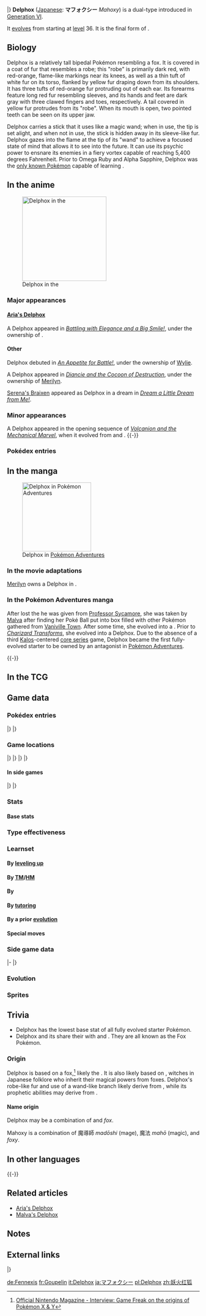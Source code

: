 {{PokémonPrevNext/Head|type=Fire|type2=Psychic}}
{{PokémonPrevNext/Pokémon|type=Fire|prevnum=654|prev=Braixen|nextnum=656|next=Froakie|roundleft=tl|roundright=tr}}
{{PokémonPrevNext/Disambig|species=Delphox}}
|}
{{Pokémon Infobox
|name=Delphox
|jname=マフォクシー
|jtranslit=Mafokushī
|tmname=Mahoxy
|category=Fox
|typebox=1
|type1=Fire
|type2=Psychic
|ndex=655
|karea=Central
|kdex=006
|height-ftin=4'11"
|height-m=1.5
|weight-lbs=86.0
|weight-kg=39.0
|abilityn=d
|ability1=Blaze
|abilityd=Magician
|egggroupn=1
|egggroup1=Field
|gendercode=31
|eggcycles=20
|expyield=240
|lv100exp=1,059,860
|evtotal=3
|evsa=3
|color=Red
|catchrate=45
|body=06
|pokefordex=delphox
|generation=6
|friendship=70
}}
'''Delphox''' ([[List of Japanese Pokémon names|Japanese]]: '''マフォクシー''' ''Mahoxy'') is a dual-type {{2t|Fire|Psychic}} {{OBP|Pokémon|species}} introduced in [[Generation VI]].

It [[Evolution|evolves]] from {{p|Braixen}} starting at [[level]] 36. It is the final form of {{p|Fennekin}}.

==Biology==
Delphox is a relatively tall bipedal Pokémon resembling a fox. It is covered in a coat of fur that resembles a robe; this "robe" is primarily dark red, with red-orange, flame-like markings near its knees, as well as a thin tuft of white fur on its torso, flanked by yellow fur draping down from its shoulders. It has three tufts of red-orange fur protruding out of each ear. Its forearms feature long red fur resembling sleeves, and its hands and feet are dark gray with three clawed fingers and toes, respectively. A tail covered in yellow fur protrudes from its "robe". When its mouth is open, two pointed teeth can be seen on its upper jaw.

Delphox carries a stick that it uses like a magic wand; when in use, the tip is set alight, and when not in use, the stick is hidden away in its sleeve-like fur. Delphox gazes into the flame at the tip of its "wand" to achieve a focused state of mind that allows it to see into the future. It can use its psychic power to ensnare its enemies in a fiery vortex capable of reaching 5,400 degrees Fahrenheit. Prior to Omega Ruby and Alpha Sapphire, Delphox was the [[Signature moves|only known Pokémon]] capable of learning {{m|Mystical Fire}}.

==In the anime==
[[File:Aria Delphox.png|thumb|left|220px|Delphox in the {{pkmn|anime}}]]
===Major appearances===
====[[Aria's Delphox]]====
A Delphox appeared in ''[[XY064|Battling with Elegance and a Big Smile!]]'', under the ownership of {{an|Aria}}.

====Other====
Delphox debuted in ''[[XY015|An Appetite for Battle!]]'', under the ownership of [[Wylie]].

A Delphox appeared in ''[[M17|Diancie and the Cocoon of Destruction]]'', under the ownership of [[Merilyn]].

[[Serena's Braixen]] appeared as Delphox in a dream in ''[[XY098|Dream a Little Dream from Me!]]''.

===Minor appearances===
A Delphox appeared in the opening sequence of ''[[M19|Volcanion and the Mechanical Marvel]]'', when it evolved from {{p|Fennekin}} and {{p|Braixen}}.
{{-}}

===Pokédex entries===
{{Animedexheader|Kalos}}
{{Animedexbody|XY015|Delphox|Serena's Pokédex|Delphox, the Fox Pokémon, and the final evolved form of Fennekin. When Delphox stares into the flame on the tip of its branch to achieve a focus state, it creates a bright hot spiral of fire with its psychic power.}}
{{Animedexbody|XY064|Delphox|Serena's Pokédex|Delphox, the Fox Pokémon and Fennekin's final evolved form. By focusing on the flame at the tip of its branch, Delphox can see into the future.}}
{{Animedexfooter/Pokémon|''XY''|Kalos}}

==In the manga==
[[File:Malva Delphox Adventures.png|thumb|180px|Delphox in [[Pokémon Adventures]]]]
===In the movie adaptations===
[[Merilyn]] owns a Delphox in ''{{ma|Diancie and the Cocoon of Destruction}}''.
{{sectionstub}}
===In the Pokémon Adventures manga===
{{main|Malva's Delphox}}
After {{adv|Trevor}} lost the {{p|Fennekin}} he was given from [[Professor Sycamore]], she was taken by [[Malva]] after finding her Poké Ball put into box filled with other Pokémon gathered from [[Vaniville Town]]. After some time, she evolved into a {{p|Braixen}}. Prior to ''[[PAXY34|Charizard Transforms]]'', she evolved into a Delphox. Due to the absence of a third [[Kalos]]-centered [[core series]] game, Delphox became the first fully-evolved starter to be owned by an antagonist in [[Pokémon Adventures]].

{{-}}

==In the TCG==
{{main|Delphox (TCG)}}
==Game data==
===Pokédex entries===
{{Dex/Header|type=fire|type2=Psychic}}
{{Dex/NA|gen=VI}}
{{Dex/Gen|gen=VI}}
{{Dex/Entry1|v=X|t=FFF|entry=It gazes into the flame at the tip of its branch to achieve a focused state, which allows it to see into the future.}}
{{Dex/Entry1|v=Y|entry=Using psychic power, it generates a fiery vortex of {{tt|5,400 degree Fahrenheit|3,000 degree Celsius}}, incinerating foes swept into this whirl of flame.}}
{{Dex/Entry1|v=Omega Ruby|t=FFF|entry=It gazes into the flame at the tip of its branch to achieve a focused state, which allows it to see into the future.}}
{{Dex/Entry1|v=Alpha Sapphire|t=FFF|entry=Using psychic power, it generates a fiery vortex of {{tt|5,400 degree Fahrenheit|3,000 degree Celsius}}, incinerating foes swept into this whirl of flame.}}
|}
|}
{{Dex/Footer}}

===Game locations===
{{Availability/Header|type=fire|type2=psychic}}
{{Availability/NA|gen=VI}}
{{Availability/Gen|gen=VI}}
{{Availability/Entry2|v=X|v2=Y|t=FFF|area=[[Evolution|Evolve]] {{p|Braixen}}}}
{{Availability/Entry2/None||v=Omega Ruby|v2=Alpha Sapphire}}
|}
|}
{{Availability/Gen|gen=VII}}
{{Availability/Entry2/None|v=Sun|v2=Moon}}
{{Availability/Entry2|v=Ultra Sun|v2=Ultra Moon|area=[[Ancient Poni Path]] ({{DL|QR Scanner|Island Scan}}){{dotw|Sa}}}}
|}
|}
{{Availability/Footer}}

====In side games====
{{Availability/Header|type=Fire|type2=Psychic}}
{{Availability/NA|gen=VI}}
{{Availability/Gen|gen=VI}}
{{Availability/Entry1|1|v=Battle Trozei|color={{defense color}}|area=[[Renegade Meadow#Stage 5|Renegade Meadow: Stage 5]]}}
{{Availability/Entry1|1|v=Shuffle|color={{beauty color}}|area=[[Expert Stages|Expert Stage: Stage EX23]]}}
{{Availability/Entry1|1|v=Rumble World|color={{fire color}}|area=[[Ember Mountains#Shrine of Magic|Ember Mountains: Shrine of Magic]] <small>(Back Boss)</small>}}
{{Availability/Entry1|1|v=Picross|color={{skill color light}}|area=[[Pokémon Picross Stages#Area 28|Area 28: Stage 12]]}}
|}
|}
{{Availability/Footer}}

===Stats===
====Base stats====
{{BaseStats
|type=Fire
|type2=Psychic
|HP=     75
|Attack= 69
|Defense=72
|SpAtk=  114
|SpDef=  100
|Speed=  104}}

===Type effectiveness===
{{TypeEffectiveness
|type1=Fire
|type2=Psychic
|Normal=  100
|Fighting= 50
|Flying=  100
|Poison=  100
|Ground=  200
|Rock=    200
|Bug=     100
|Ghost=   200
|Steel=    50
|Fire=     50
|Water=   200
|Grass=    50
|Electric=100
|Psychic=  50
|Ice=      50
|Dragon=  100
|Dark=    200
|Fairy=    50
}}

===Learnset===
====By [[Level|leveling up]]====
{{learnlist/levelh/7|Delphox|Fire|Psychic|6}}
{{learnlist/level7|1|Mystical Fire|Fire|Special|75|100|10||'''}}
{{learnlist/level7|1|Future Sight|Psychic|Special|120|100|10||'''}}
{{learnlist/level7|1|Role Play|Psychic|Status|&mdash;|&mdash;|10}}
{{learnlist/level7|1|Switcheroo|Dark|Status|&mdash;|100|10}}
{{learnlist/level7|1|Shadow Ball|Ghost|Special|80|100|15}}
{{learnlist/level7|1|Scratch|Normal|Physical|40|100|35}}
{{learnlist/level7|1|Tail Whip|Normal|Status|&mdash;|100|30}}
{{learnlist/level7|1|Ember|Fire|Special|40|100|25||'''}}
{{learnlist/level7|1|Howl|Normal|Status|&mdash;|&mdash;|40}}
{{learnlist/level7|{{tt|Evo.|Learned upon evolving}}|Mystical Fire|Fire|Special|75|100|10||'''}}
{{learnlist/level7|5|Ember|Fire|Special|40|100|25||'''}}
{{learnlist/level7|11|Howl|Normal|Status|&mdash;|&mdash;|40}}
{{learnlist/level7|14|Flame Charge|Fire|Physical|50|100|20||'''}}
{{learnlist/level7|18|Psybeam|Psychic|Special|65|100|20||'''}}
{{learnlist/level7|22|Fire Spin|Fire|Special|35|85|15||'''}}
{{learnlist/level7|28|Lucky Chant|Normal|Status|&mdash;|&mdash;|30}}
{{learnlist/level7|31|Light Screen|Psychic|Status|&mdash;|&mdash;|30}}
{{learnlist/level7|38|Psyshock|Psychic|Special|80|100|10||'''}}
{{learnlist/level7|45|Flamethrower|Fire|Special|90|100|15||'''}}
{{learnlist/level7|51|Will-O-Wisp|Fire|Status|&mdash;|85|15}}
{{learnlist/level7|57|Psychic|Psychic|Special|90|100|10||'''}}
{{learnlist/level7|62|Sunny Day|Fire|Status|&mdash;|&mdash;|5}}
{{learnlist/level7|68|Magic Room|Psychic|Status|&mdash;|&mdash;|10}}
{{learnlist/level7|74|Fire Blast|Fire|Special|110|85|5||'''}}
{{learnlist/level7|80|Future Sight|Psychic|Special|120|100|10||'''}}
{{learnlist/levelf/7|Delphox|Fire|Psychic|6}}

====By [[TM]]/[[HM]]====
{{learnlist/tmh/7|Delphox|Fire|Psychic|6}}
{{learnlist/tm7|TM01|Work Up|Normal|Status|&mdash;|&mdash;|30}}
{{learnlist/tm7|TM03|Psyshock|Psychic|Special|80|100|10||'''}}
{{learnlist/tm7|TM04|Calm Mind|Psychic|Status|&mdash;|&mdash;|20}}
{{learnlist/tm7|TM06|Toxic|Poison|Status|&mdash;|90|10}}
{{learnlist/tm7|TM10|Hidden Power|Normal|Special|60|100|15}}
{{learnlist/tm7|TM11|Sunny Day|Fire|Status|&mdash;|&mdash;|5}}
{{learnlist/tm7|TM15|Hyper Beam|Normal|Special|150|90|5}}
{{learnlist/tm7|TM16|Light Screen|Psychic|Status|&mdash;|&mdash;|30}}
{{learnlist/tm7|TM17|Protect|Normal|Status|&mdash;|&mdash;|10}}
{{learnlist/tm7|TM18|Rain Dance|Water|Status|&mdash;|&mdash;|5}}
{{learnlist/tm7|TM20|Safeguard|Normal|Status|&mdash;|&mdash;|25}}
{{learnlist/tm7|TM21|Frustration|Normal|Physical|&mdash;|100|20}}
{{learnlist/tm7|TM22|Solar Beam|Grass|Special|120|100|10}}
{{learnlist/tm7|TM27|Return|Normal|Physical|&mdash;|100|20}}
{{learnlist/tm7|TM29|Psychic|Psychic|Special|90|100|10||'''}}
{{learnlist/tm7|TM30|Shadow Ball|Ghost|Special|80|100|15}}
{{learnlist/tm7|TM32|Double Team|Normal|Status|&mdash;|&mdash;|15}}
{{learnlist/tm7|TM35|Flamethrower|Fire|Special|90|100|15||'''}}
{{learnlist/tm7|TM38|Fire Blast|Fire|Special|110|85|5||'''}}
{{learnlist/tm7|TM42|Facade|Normal|Physical|70|100|20}}
{{learnlist/tm7|TM43|Flame Charge|Fire|Physical|50|100|20||'''}}
{{learnlist/tm7|TM44|Rest|Psychic|Status|&mdash;|&mdash;|10}}
{{learnlist/tm7|TM45|Attract|Normal|Status|&mdash;|100|15}}
{{learnlist/tm7|TM46|Thief|Dark|Physical|60|100|25}}
{{learnlist/tm7|TM48|Round|Normal|Special|60|100|15}}
{{learnlist/tm7|TM49|Echoed Voice|Normal|Special|40|100|15}}
{{learnlist/tm7|TM50|Overheat|Fire|Special|130|90|5||'''}}
{{learnlist/tm7|TM61|Will-O-Wisp|Fire|Status|&mdash;|85|15}}
{{learnlist/tm7|TM63|Embargo|Dark|Status|&mdash;|100|15}}
{{learnlist/tm7|TM68|Giga Impact|Normal|Physical|150|90|5}}
{{learnlist/tm7|TM77|Psych Up|Normal|Status|&mdash;|&mdash;|10}}
{{learnlist/tm7|TM85|Dream Eater|Psychic|Special|100|100|15||'''}}
{{learnlist/tm7|TM86|Grass Knot|Grass|Special|&mdash;|100|20}}
{{learnlist/tm7|TM87|Swagger|Normal|Status|&mdash;|85|15}}
{{learnlist/tm7|TM88|Sleep Talk|Normal|Status|&mdash;|&mdash;|10}}
{{learnlist/tm7|TM90|Substitute|Normal|Status|&mdash;|&mdash;|10}}
{{learnlist/tm7|TM92|Trick Room|Psychic|Status|&mdash;|&mdash;|5}}
{{learnlist/tm7|TM99|Dazzling Gleam|Fairy|Special|80|100|10}}
{{learnlist/tm7|TM100|Confide|Normal|Status|&mdash;|&mdash;|20}}
{{learnlist/tmf/7|Delphox|Fire|Psychic|6}}

====By {{pkmn|breeding}}====
{{learnlist/breedh/7|Delphox|Fire|Psychic|6}}
{{learnlist/breed7|{{MSP|058|Growlithe}}{{MSP|324|Torkoal}}|Heat Wave|Fire|Special|95|90|10||'''}}
{{learnlist/breed7|{{MSP|234|Stantler}}{{MSP|327|Spinda}}{{MSP|431|Glameow}}{{MSP|432|Purugly}}{{MSP|504|Patrat}}{{MSP|505|Watchog}}<br>{{MSP|517|Munna}}{{MSP|518|Musharna}}|Hypnosis|Psychic|Status|&mdash;|60|20}}
{{learnlist/breed7|{{MSP|325|Spoink}}{{MSP|326|Grumpig}}{{MSP|428|Lopunny}}|Magic Coat|Psychic|Status|&mdash;|&mdash;|15}}
{{learnlist/breed7|{{MSP|518|Musharna}}|Psychic Terrain|Psychic|Status|—|—|10|{{sup/7|USUM}}}}
{{learnlist/breed7|{{MSP|300|Skitty}}{{MSP|777|Togedemaru}}|Wish|Normal|Status|&mdash;|&mdash;|10|*}}
{{learnlist/breedf/7|Delphox|Fire|Psychic|6}}

====By [[Move Tutor|tutoring]]====
{{learnlist/tutorh/7|Delphox|Fire|Psychic|6}}
{{learnlist/tutor7|Ally Switch|Psychic|Status|—|—|15|||no|yes}}
{{learnlist/tutor7|Blast Burn|Fire|Special|150|90|5||'''|yes|yes}}
{{learnlist/tutor7|Covet|Normal|Physical|60|100|25|||no|yes}}
{{learnlist/tutor7|Fire Pledge|Fire|Special|80|100|10||'''|yes|yes}}
{{learnlist/tutor7|Fire Punch|Fire|Physical|75|100|15||'''|no|yes}}
{{learnlist/tutor7|Foul Play|Dark|Physical|95|100|15|||no|yes}}
{{learnlist/tutor7|Heat Wave|Fire|Special|95|90|10||'''|no|yes}}
{{learnlist/tutor7|Iron Tail|Steel|Physical|100|75|15|||no|yes}}
{{learnlist/tutor7|Laser Focus|Normal|Status|—|—|30|||no|yes}}
{{learnlist/tutor7|Low Kick|Fighting|Physical|—|100|20|||no|yes}}
{{learnlist/tutor7|Magic Coat|Psychic|Status|—|—|15|||no|yes}}
{{learnlist/tutor7|Magic Room|Psychic|Status|—|—|10|||no|yes}}
{{learnlist/tutor7|Recycle|Normal|Status|—|—|10|||no|yes}}
{{learnlist/tutor7|Role Play|Psychic|Status|—|—|10|||no|yes}}
{{learnlist/tutor7|Shock Wave|Electric|Special|60|—|20|||no|yes}}
{{learnlist/tutor7|Signal Beam|Bug|Special|75|100|15|||no|yes}}
{{learnlist/tutor7|Skill Swap|Psychic|Status|—|—|10|||no|yes}}
{{learnlist/tutor7|Snatch|Dark|Status|—|—|10|||no|yes}}
{{learnlist/tutor7|Snore|Normal|Special|50|100|15|||no|yes}}
{{learnlist/tutor7|Telekinesis|Psychic|Status|—|—|15|||no|yes}}
{{learnlist/tutor7|Thunder Punch|Electric|Physical|75|100|15|||no|yes}}
{{learnlist/tutor7|Trick|Psychic|Status|—|100|10|||no|yes}}
{{learnlist/tutor7|Wonder Room|Psychic|Status|—|—|10|||no|yes}}
{{learnlist/tutor7|Zen Headbutt|Psychic|Physical|80|90|15||'''|no|yes}}
{{learnlist/tutorf/7|Delphox|Fire|Psychic|6}}

====By a prior [[evolution]]====
{{learnlist/prevoh/7|Delphox|Fire|Psychic|6}}
{{learnlist/prevo7null}}
{{learnlist/prevof/7|Delphox|Fire|Psychic|6}}

====Special moves====
{{learnlist/eventh/7|Delphox|Fire|Psychic|6}}
{{learnlist/event7|{{DL|QR Scanner|Island Scan}}{{sup/7|USUM}}|Wish|Normal|Status|—|—|10}}
{{learnlist/eventf/7|Delphox|Fire|Psychic|6}}

===Side game data===
{{Spindata/Head|type=Fire|type2=Psychic}}
{{Template:Spindata/Battle Trozei|col=6|type=Fire|ndex=655
|power=3
|skill=Power of Five
|skilldesc=Increases the damage dealt by matching five Pokémon.
}}
|-
{{Spindata/Shuffle|col=6|type=Fire|ndex=655|num=174
|min=70
|max=130
|raisemaxlevel=15
|skill=Pyre
|skilldesc=Increases damage done by any Fire types in the combo.
}}
|}

===Evolution===
{{Evobox-3
|type1=fire
|type2=psychic
|pictype=art
|no1=653
|name1=Fennekin
|type1-1=Fire
|evo1={{bag|Rare Candy}} <br>{{color2|000|Level|Level 16}}
|no2=654
|name2=Braixen
|type1-2=Fire
|evo2={{bag|Rare Candy}} <br>{{color2|000|Level|Level 36}}
|no3=655
|name3=Delphox
|type1-3=Fire
|type2-3=Psychic}}

===Sprites===
{{Spritebox/Header|type=fire|type2=psychic}}
{{Spritebox/NA|gen=VI}}
{{Spritebox/6|ndex=655}}
{{Spritebox/7|ndex=655}}
{{Spritebox/Footer|655|Delphox}}

==Trivia==
* Delphox has the lowest base {{stat|Attack}} stat of all fully evolved starter Pokémon.
* Delphox and its {{p|Fennekin|evolutionary}} {{p|Braixen|relatives}} share their {{pkmn|category}} with {{p|Vulpix}} and {{p|Ninetales}}. They are all known as the Fox Pokémon.

===Origin===
Delphox is based on a fox,<ref>[http://www.officialnintendomagazine.co.uk/55933/features/interview-game-freak-on-the-origins-of-pokmon-x-y/ Official Nintendo Magazine - Interview: Game Freak on the origins of Pokémon X & Y]</ref> likely the {{wp|fennec fox}}. It is also likely based on {{wp|Asian witchcraft#Japan|kitsune-mochi}}, witches in Japanese folklore who inherit their magical powers from foxes. Delphox's robe-like fur and use of a wand-like branch likely derive from {{wp|Magician (fantasy)|mages}}, while its prophetic abilities may derive from {{wp|oracles}}.

====Name origin====
Delphox may be a combination of ''{{wp|Pythia|Delphic oracle}}'' and ''fox''.

Mahoxy is a combination of 魔導師 ''madōshi'' (mage), 魔法 ''mahō'' (magic), and ''foxy''.

==In other languages==
{{Other languages|type=Fire|type2=Psychic
|ja=マフォクシー ''Mahoxy''|jameaning=From {{tt|魔導師 ''madōshi''|mage}}, {{tt|魔法 ''mahō''|magic}}, ''fox'', and ''foxy''
|fr=Goupelin|frmeaning=From ''{{tt|goupil|fox}}'' and ''{{tt|gobelin|goblin}}''
|es=Delphox|esmeaning=Same as English name
|de=Fennexis|demeaning=From ''{{tt|Fennek|fennec fox}}'' and ''{{tt|Hexe|witch}}''
|it=Delphox|itmeaning=Same as English name
|ko=마폭시 ''Mapoksi''|komeaning=From its Japanese name
|zh_cmn=妖火紅狐 ''Yāohuǒhónghú''|zh_cmnmeaning=From {{tt|妖狐''yāohú''|fox spirit}}, {{tt|火紅 ''huǒhóng''|fiery red}}, and {{tt|紅狐 ''hónghú''|red fox}}
|zh_yue=妖火紅狐 ''Yīufóhùhngwùh''|zh_yuemeaning=From {{tt|妖狐''yīuwùh''|fox spirit}}, {{tt|火紅 ''fóhùhng''|fiery red}}, and {{tt|紅狐 ''hùhngwùh''|red fox}}
|hi=देलफॉक्स ''Delphlox''|himeaning=Transcription of English name
|ru=Делфокс ''Delfoks''|rumeaning=Transcrition of english name
}}
{{-}}

==Related articles==
* [[Aria's Delphox]]
* [[Malva's Delphox]]

==Notes==
<references />

==External links==

{{PokémonPrevNext/Head|type=Fire|type2=Psychic}}
{{PokémonPrevNext/Pokémon|type=Fire|prevnum=654|prev=Braixen|nextnum=656|next=Froakie}}
|}
{{Project Pokédex notice}}

[[de:Fennexis]]
[[fr:Goupelin]]
[[it:Delphox]]
[[ja:マフォクシー]]
[[pl:Delphox]]
[[zh:妖火红狐]]